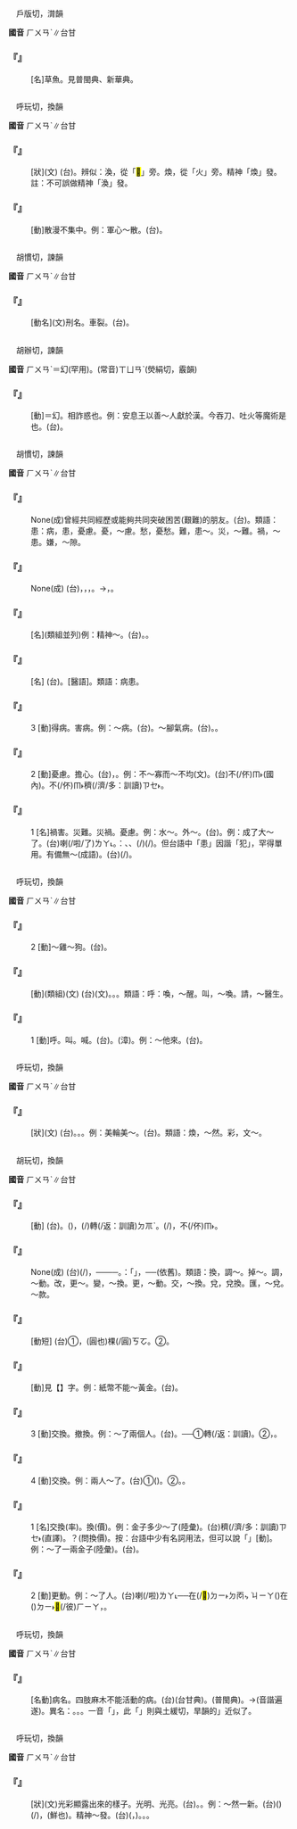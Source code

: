 
=={{ruby|鯇|ㄏㄨㄢˋ}}==

　戶版切，潸韻

'''國音''' <rt>ㄏㄨㄢˋ</rt>∥台甘

    

==='''『{{ruby|鯇|ㄏㄨㄢˋ}}』'''===
: [名]草魚。見普閩典、新華典。
    

=={{ruby|渙|ㄏㄨㄢˋ}}==

　呼玩切，換韻

'''國音''' <rt>ㄏㄨㄢˋ</rt>∥台甘

    

==='''『{{ruby|渙|ㄏㄨㄢˋ}}{{ruby|渙|ㄏㄨㄢˋ}}』'''===
: [狀](文) (台){{ruby|水|ㄗㄨㄧˋ}}{{ruby|勢|ㄙㆤ˪}}{{ruby|真|ㄐㄧㄣ}}{{ruby|大|ㄉㄨㄚ˫}}{{ruby|丌|ㆤ}}{{ruby|款|ㄎㄨㄢˋ}}。辨似：渙，從「<mark>&#xf925e;</mark>」旁。煥，從「火」旁。精神「煥」發。註：不可誤做精神「渙」發。
    

==='''『{{ruby|渙|ㄏㄨㄢˋ}}』'''===
: [動]散漫不集中。例：軍心～散。(台){{ruby|士|ㄙㄨ˫}}{{ruby|氣|ㄎㄧ˪}}{{ruby|散|ㄙㄨㆩ˪}}{{ruby|落|ㄌㄠㆷ ͘}}{{ruby|落|ㄌㄠㆷ ͘}}。
    

=={{ruby|轘|ㄏㄨㄢˋ}}==

　胡慣切，諫韻

'''國音''' <rt>ㄏㄨㄢˋ</rt>∥台甘

    

==='''『{{ruby|轘|ㄏㄨㄢˋ}}』'''===
: [動名](文)刑名。車裂。(台){{ruby|用|ㄧㄥ˫}}{{ruby|/|ㄧㆲ˫}}{{ruby|車|ㄑㄧㄚ}}{{ruby|分|ㄏㄨㄣ}}{{ruby|裂|ㄌㄧㄚㆵ ͘}}{{ruby|人|ㆢㄧㄣˊ}}{{ruby|/|ㄌㄧㄣˊ}}{{ruby|身|ㄒㄧㄣ}}{{ruby|丌|ㆤ}}{{ruby|刑|ㄏㄧㄥˊ}}{{ruby|罰|ㄏㄨㄚㆵ ͘}}。
    

=={{ruby|眩|ㄏㄨㄢˋ}}==

　胡辦切，諫韻

'''國音''' <rt>ㄏㄨㄢˋ</rt>＝幻(罕用)。(常音)<rt>ㄒㄩㄢˋ</rt>(熒絹切，霰韻)

    

==='''『{{ruby|眩|ㄏㄨㄢˋ}}』'''===
: [動]＝幻。相詐惑也。例：安息王以善～人獻於漢。今吞刀、吐火等魔術是也。(台){{ruby|安|ㄢ}}{{ruby|息|ㄒㄧㆵ}}{{ruby|王|ㆲˊ}}{{ruby|將|ㄐㄧㆲ}}{{ruby|<mark>&#xffa55;</mark>|ㆣㄠˊ}}{{ruby|變|ㄅㄧㄢ˪}}{{ruby|奇|ㄍㄧˊ}}{{ruby|術|ㄙㄨㆵ ͘}}{{ruby|丌|ㆤ}}{{ruby|人|ㄌㄤˊ}}{{ruby|獻|ㄏㄧㄢ˪}}{{ruby|付|ㄏㆦ˫}}{{ruby|漢|ㄏㄢ˪}}{{ruby|朝|ㄉㄧㄠˊ}}。
    

=={{ruby|患|ㄏㄨㄢˋ}}==

　胡慣切，諫韻

'''國音''' <rt>ㄏㄨㄢˋ</rt>∥台甘

    

==='''『{{ruby|患|ㄏㄨㄢˋ}}{{ruby|難|ㄋㄢˋ}}{{ruby|之|ㄓ}}{{ruby|交|ㄐㄧㄠ}}』'''===
: None(成)曾經共同經歷或能夠共同突破困苦(艱難)的朋友。(台){{ruby|有|ㄨ˫}}{{ruby|災|ㄗㄞ}}{{ruby|難|ㄌㄢ˫}}{{ruby|時|ㄒㄧˊ}}{{ruby|會|ㄨㆤ˫}}{{ruby|/|ㆤ˫}}{{ruby|互|ㄏㆦ˫}}{{ruby|相|ㄒㄧㆲ}}{{ruby|協|ㄏㄧㄚㆴ ͘}}{{ruby|助|ㄗㆦ˫}}{{ruby|丌|ㆤ}}{{ruby|朋|ㄅㄧㄥˊ}}{{ruby|友|ㄧㄨˋ}}。類語：患：病，患，憂慮。憂，～慮。愁，憂愁。難，患～。災，～難。禍，～患。嫌，～隙。
    

==='''『{{ruby|患|ㄏㄨㄢˋ}}{{ruby|得|ㄉㄜˊ}}{{ruby|患|ㄏㄨㄢˋ}}{{ruby|失|ㄕ}}』'''===
: None(成) (台){{ruby|無|ㆠㄜˊ}}{{ruby|丌|ㆤ}}{{ruby|時|ㄒㄧˊ}}，{{ruby|煩|ㄏㄨㄢˊ}}{{ruby|惱|ㄌㄜˋ}}{{ruby|得|ㄉㄧㆵ}}{{ruby|<mark>&#xffa45;</mark>|ㆠㆤ˫}}{{ruby|/|ㆠㄨㆤ˫}}{{ruby|著|ㄉㄧㄜㆷ ͘}}，{{ruby|有|ㄨ˫}}{{ruby|丌|ㆤ}}{{ruby|時|ㄒㄧˊ}}，{{ruby|又|ㄧㄨ˫}}{{ruby|驚|ㄍㄧㆩ}}{{ruby|見|ㄍㆪ˪}}{{ruby|物|ㄇㆭㆷ ͘}}{{ruby|/|ㄇㄧㆷ ͘}}{{ruby|失|ㄒㄧㆵ}}{{ruby|無|ㆠㄜˊ}}{{ruby|去|ㄎㄧ˪}}。→{{ruby|有|ㄨ˫}}{{ruby|亦|ㄧㄚㆷ ͘}}{{ruby|煩|ㄏㄨㄢˊ}}{{ruby|惱|ㄌㄜˋ}}，{{ruby|無|ㆠㄜˊ}}{{ruby|亦|ㄧㄚㆷ ͘}}{{ruby|煩|ㄏㄨㄢˊ}}{{ruby|惱|ㄌㄜˋ}}。
    

==='''『{{ruby|病|ㄅㄧㄥˋ}}{{ruby|患|ㄏㄨㄢˋ}}』'''===
: [名](類組並列)例：精神～。(台){{ruby|精|ㄐㄧㄥ}}{{ruby|神|ㄒㄧㄣˊ}}{{ruby|科|ㄎㄜ}}{{ruby|丌|ㆤ}}{{ruby|患|ㄏㄨㄢ˫}}{{ruby|者|ㄐㄧㄚˋ}}。{{ruby|患|ㄏㄨㄢ˫}}{{ruby|精|ㄐㄧㄥ}}{{ruby|神|ㄒㄧㄣˊ}}{{ruby|病|ㄅㆪ˫}}{{ruby|/|ㄅㆥ˫}}{{ruby|丌|ㆤ}}{{ruby|人|ㄌㄤˊ}}。
    

==='''『{{ruby|患|ㄏㄨㄢˋ}}{{ruby|者|ㄓㄜˇ}}』'''===
: [名] (台){{ruby|患|ㄏㄨㄢ˫}}{{ruby|者|ㄐㄧㄚˋ}}。[醫語]{{ruby|病|ㄅㆥ˫}}{{ruby|/|ㄅㆪ˫}}{{ruby|人|ㄌㄤˊ}}。類語：病患。
    

==='''『{{ruby|患|ㄏㄨㄢˋ}}』'''===
:3  [動]得病。害病。例：～病。(台){{ruby|發|ㄏㄨㄚㆵ}}{{ruby|→|ㄆㄨㄚ˪}}{{ruby|病|ㄅㆥ˫}}{{ruby|/|ㄅㆪ˫}}。～腳氣病。(台){{ruby|有|ㄨ˫}}{{ruby|腳|ㄎㄚ}}{{ruby|氣|ㄎㄧ˪}}。{{ruby|著|ㄉㄧㄜㆷ ͘}}{{ruby|腳|ㄎㄚ}}{{ruby|氣|ㄎㄧ˪}}{{ruby|病|ㄅㆥ˫}}{{ruby|/|ㄅㆪ˫}}。
    

==='''『{{ruby|患|ㄏㄨㄢˋ}}』'''===
:2  [動]憂慮。擔心。(台){{ruby|煩|ㄏㄨㄢˊ}}{{ruby|惱|ㄌㄜˋ}}，{{ruby|驚|ㄍㄧㆩ}}。例：不～寡而～不均(文)。(台)不(/伓)<rt>ㆬ˫</rt>{{ruby|驚|ㄍㄧㆩ}}(國內){{ruby|財|ㄗㄞˊ}}{{ruby|物|ㆠㄨㆵ ͘}}{{ruby|少|ㄐㄧㄜˋ}}{{ruby|而|ㆢㄧˊ}}{{ruby|/|ㄌㄧˊ}}{{ruby|是|ㄒㄧ˫}}{{ruby|驚|ㄍㄧㆩ}}{{ruby|見|ㄍㆪ˪}}{{ruby|分|ㄅㄨㄣ}}{{ruby|<mark>&#xffa45;</mark>|ㆠㆤ˫}}{{ruby|/|ㆠㄨㆤ˫}}{{ruby|公|ㄍㆲ}}{{ruby|平|ㄅㆥˊ}}{{ruby|/|ㄅㆪˊ}}。{{ruby|貧|ㄅㄧㄣˊ}}{{ruby|合|ㄍㄚㆴ}}{{ruby|富|ㄏㄨ˪}}不(/伓)<rt>ㆬ˫</rt>{{ruby|通|ㄊㄤ}}{{ruby|差|ㄘㄚ}}{{ruby|去|ㄎㄧ˪}}{{ruby|傷|ㄒㄧㆧ}}{{ruby|/|ㄒㄧㆫ}}穧(/濟/多：訓讀)<rt>ㄗㆤ˫</rt>{{ruby|/|ㄗㄨㆤ˫}}。
    

==='''『{{ruby|患|ㄏㄨㄢˋ}}』'''===
:1  [名]禍害。災難。災禍。憂慮。例：水～。外～。(台){{ruby|外|ㆣㄨㄚ˫}}{{ruby|國|ㄍㆦㆶ}}{{ruby|丌|ㆤ}}{{ruby|侵|ㄑㄧㆬ}}{{ruby|略|ㄌㄧㆦㆶ ͘}}{{ruby|/|ㄌㄧㄚㆶ ͘}}。例：成了大～了。(台){{ruby|變|ㄅㄧㄢ˪}}{{ruby|做|ㄗㄨㆤ˪}}{{ruby|/|ㄗㄜ˪}}{{ruby|真|ㄐㄧㄣ}}{{ruby|大|ㄉㄨㄚ˫}}{{ruby|丌|ㆤ}}{{ruby|禍|ㄏㄜ˫}}{{ruby|患|ㄏㄨㄢ˫}}喇(/啦/了)<rt>ㄌㄚ˪</rt>。{{ruby|按|ㄢ˪}}：{{ruby|有|ㄨ˫}}{{ruby|麻|ㄇㄚˊ}}{{ruby|煩|ㄏㄨㄢˊ}}、{{ruby|費|ㄏㄨㄧ˪}}{{ruby|氣|ㄎㄧ˪}}、{{ruby|煩|ㄏㄨㄢˊ}}{{ruby|惱|ㄌㄜˋ}}{{ruby|丌|ㄗㄨㄥ}}{{ruby|載|ㄉㄞ˫}}(/{{ruby|戴|ㄉㄞ˪}}){{ruby|事|ㄐㄧ˪}}(/{{ruby|事|ㄉㄞ˫}}{{ruby|情|ㄐㄧ˪}}){{ruby|攏|ㄌㆲˋ}}{{ruby|是|ㄒㄧ˫}}{{ruby|禍|ㄏㄜ˫}}{{ruby|患|ㄏㄨㄢ˫}}。但台語中「患」因諧「犯」，罕得單用。有備無～(成語)。(台){{ruby|有|ㄨ˫}}{{ruby|準|ㄗㄨㄣˋ}}{{ruby|備|ㄅㄧ˫}}{{ruby|應|ㄧㄥ˪}}{{ruby|變|ㄅㄧㄢ˪}}{{ruby|著|ㄉㄧㄜㆷ}}(/{{ruby|都|ㄉㄜ˫}}){{ruby|免|ㆠㄧㄢˋ}}{{ruby|煩|ㄏㄨㄢˊ}}{{ruby|惱|ㄌㄜˋ}}。
    

=={{ruby|喚|ㄏㄨㄢˋ}}==

　呼玩切，換韻

'''國音''' <rt>ㄏㄨㄢˋ</rt>∥台甘

    

==='''『{{ruby|喚|ㄏㄨㄢˋ}}』'''===
:2  [動]～雞～狗。(台){{ruby|呼|ㄎㆦ}}{{ruby|雞|ㄍㄨㆤ}}{{ruby|/|ㄍㆤ}}{{ruby|呼|ㄎㆦ}}{{ruby|狗|ㄍㄠˋ}}。
    

==='''『{{ruby|呼|ㄏㄨ}}{{ruby|喚|ㄏㄨㄢˋ}}』'''===
: [動](類組)(文) (台){{ruby|呼|ㄏㆦ}}{{ruby|喚|ㄏㄨㄢ˪}}(文)。{{ruby|大|ㄉㄨㄚ˫}}{{ruby|聲|ㄒㄧㆩ}}{{ruby|叫|ㄍㄧㄜ˪}}。{{ruby|叫|ㄍㄧㄜ˪}}。類語：呼：喚，～醒。叫，～喚。請，～醫生。
    

==='''『{{ruby|喚|ㄏㄨㄢˋ}}』'''===
:1  [動]呼。叫。喊。(台){{ruby|叫|ㄍㄧㄜ˪}}。{{ruby|喊|ㄏㄧㆰ˪}}(漳)。例：～他來。(台){{ruby|叫|ㄍㄧㄜ˪}}{{ruby|伊|ㄧ}}{{ruby|來|ㄌㄞˊ}}。
    

=={{ruby|奐|ㄏㄨㄢˋ}}==

　呼玩切，換韻

'''國音''' <rt>ㄏㄨㄢˋ</rt>∥台甘

    

==='''『{{ruby|奐|ㄏㄨㄢˋ}}』'''===
: [狀](文) (台){{ruby|文|ㆠㄨㄣˊ}}{{ruby|采|ㄘㄞˋ}}{{ruby|鮮|ㄒㄧㄢ}}{{ruby|明|ㆠㄧㄥˊ}}{{ruby|丌|ㆤ}}{{ruby|款|ㄎㄨㄢˋ}}。{{ruby|有|ㄨ˫}}{{ruby|光|ㄍㆲ}}{{ruby|彩|ㄘㄞˋ}}。{{ruby|<mark>&#xffad0;</mark>|ㄙㄨㄧˋ}}。例：美輪美～。(台){{ruby|形|ㄏㄧㄥˊ}}{{ruby|容|ㄧㆲˊ}}{{ruby|建|ㄍㄧㄢ˪}}{{ruby|築|ㄉㄧㆦㆶ}}{{ruby|物|ㆠㄨㆵ ͘}}{{ruby|極|ㄍㄧㆤㆶ ͘}}{{ruby|其|ㄍㄧˊ}}{{ruby|美|ㆠㄧˋ}}{{ruby|麗|ㄌㆤ˫}}。類語：煥，～然。彩，文～。
    

=={{ruby|換|ㄏㄨㄢˋ}}==

　胡玩切，換韻

'''國音''' <rt>ㄏㄨㄢˋ</rt>∥台甘

    

==='''『{{ruby|退|ㄊㄨㄟˋ}}{{ruby|換|ㄏㄨㄢˋ}}』'''===
: [動] (台){{ruby|替|ㄊㄨㆤ˪}}{{ruby|/|ㄊㆤ˪}}{{ruby|換|ㄨㆩ˫}}。{{ruby|買|ㆠㄨㆤˋ}}{{ruby|/|ㆠㆤˋ}}{{ruby|過|ㄍㄜ˪}}{{ruby|/|ㄍㄨㆤ˪}}({{ruby|返|·ㄉㆭˋ}}){{ruby|來|·ㄌㄞˊ}}{{ruby|丌|ㆤ}}{{ruby|物|ㄇㆭㆷ ͘}}{{ruby|/|ㄇㄧㆷ ͘}}，{{ruby|提|ㄊㆤˊ}}{{ruby|→|ㄊㆤㆷ ͘}}(/{{ruby|退|ㄊㄨㆤ˪}}{{ruby|/|ㄊㆤ˪}}){{ruby|倒|ㄉㄜ˪}}轉(/返：訓讀)<rt>ㄉㆭˋ</rt>{{ruby|去|ㄎㄧ˪}}{{ruby|店|ㄉㄧㆰ˪}}{{ruby|頭|ㄊㄠˊ}}{{ruby|換|ㄨㆩ˫}}{{ruby|別|ㄅㄚㆵ ͘}}{{ruby|丌|ㆤ}}{{ruby|或|ㄚㆷ ͘}}{{ruby|是|ㄒㄧ˫}}{{ruby|別|ㄅㄚㆵ ͘}}{{ruby|項|ㄏㄤ˫}}{{ruby|物|ㄇㆭㆷ ͘}}{{ruby|/|ㄇㄧㆷ ͘}}。{{ruby|有|ㄨ˫}}{{ruby|人|ㄌㄤˊ}}(/{{ruby|丌|ㆤ}}{{ruby|店|ㄉㄧㆰ˪}}{{ruby|頭|ㄊㄠˊ}}){{ruby|肯|ㄎㄧㄥˋ}}，{{ruby|有|ㄨ˫}}{{ruby|丌|ㆤ}}不(/伓)<rt>ㆬ˫</rt>{{ruby|肯|ㄎㄧㄥˋ}}。
    

==='''『{{ruby|換|ㄏㄨㄢˋ}}{{ruby|湯|ㄊㄤ}}{{ruby|不|ㄅㄨˊ}}{{ruby|換|ㄏㄨㄢˋ}}{{ruby|藥|ㄧㄠˋ}}』'''===
: None(成) (台){{ruby|湯|ㄊㆭ}}{{ruby|頭|ㄊㄠˊ}}(/{{ruby|味|ㆠㄧ˫}}){{ruby|換|ㄨㆩ˫}}{{ruby|款|ㄎㄨㄢˋ}}，{{ruby|藥|ㄧㄜㆷ ͘}}{{ruby|性|ㄒㄧㄥ˪}}──{{ruby|要|ㄧㄠ˪}}{{ruby|緊|ㄍㄧㄣˋ}}{{ruby|丌|ㆤ}}{{ruby|主|ㄗㄨˋ}}{{ruby|體|ㄊㆤˋ}}──{{ruby|無|ㆠㄜˊ}}{{ruby|換|ㄨㆩ˫}}。{{ruby|意|ㄧ˪}}{{ruby|思|ㄙㄨ˪}}{{ruby|是|ㄒㄧ˫}}{{ruby|講|ㄍㆲˋ}}{{ruby|→|ㄍㆲ}}：「{{ruby|原|ㆣㄨㄢˊ}}{{ruby|原|ㆣㄨㄢˊ}}{{ruby|二|ㆢㄧ˫}}{{ruby|/|ㄌㄧ˫}}{{ruby|九|ㄍㄠˋ}}{{ruby|冥|ㄇㄧˊ}}{{ruby|/|ㄇㆤˊ}}」，{{ruby|無|ㆠㄜˊ}}{{ruby|改|ㄍㄞˋ}}{{ruby|良|ㄌㄧㆲˊ}}──{{ruby|共|ㄍㄤ˫}}{{ruby|款|ㄎㄨㄢˋ}}(依舊)。類語：換，調～。掉～。調，～動。改，更～。變，～換。更，～動。交，～換。兌，兌換。匯，～兌。～款。
    

==='''『{{ruby|換|ㄏㄨㄢˋ}}{{ruby|錢|ㄑㄧㄢˊ}}』'''===
: [動短] (台)①{{ruby|換|ㄨㆩ˫}}{{ruby|零|ㄌㄢˊ}}{{ruby|星|ㄙㄢ}}{{ruby|錢|ㄐㆪˊ}}，{{ruby|一|ㄐㄧㆵ ͘}}{{ruby|張|ㄉㄧㆧ}}{{ruby|/|ㄉㄧㆫ}}{{ruby|十|ㄗㄚㆴ ͘}}{{ruby|棵|ㄎㆦ}}(圓也){{ruby|丌|ㆤ}}{{ruby|換|ㄨㆩ˫}}{{ruby|十|ㄗㄚㆴ ͘}}{{ruby|張|ㄉㄧㆧ}}{{ruby|/|ㄉㄧㆫ}}{{ruby|一|ㄐㄧㆵ ͘}}棵(/圓)<rt>ㄎㆦ</rt>{{ruby|丌|ㆤ}}。②{{ruby|提|ㄊㆤㆷ ͘}}{{ruby|物|ㄇㄧㆷ ͘}}{{ruby|/|ㄇㆭㆷ ͘}}{{ruby|去|ㄎㄧ˪}}{{ruby|換|ㄨㆩ˫}}{{ruby|做|ㄗㄨㆤ˪}}{{ruby|/|ㄗㄜ˪}}{{ruby|錢|ㄐㆪˊ}}。
    

==='''『{{ruby|兌|ㄉㄨㄟˋ}}{{ruby|換|ㄏㄨㄢˋ}}』'''===
: [動]見【{{ruby|兌|ㄉㄨㄟˋ}}】字。例：紙幣不能～黃金。(台){{ruby|紙|ㄗㄨㄚˋ}}{{ruby|票|ㄆㄧㄜ˪}}{{ruby|<mark>&#xffa45;</mark>|ㆠㆤ˫}}{{ruby|/|ㆠㄨㆤ˫}}{{ruby|得|ㄉㄧㆵ}}{{ruby|通|ㄊㄤ}}{{ruby|換|ㄨㆩ˫}}{{ruby|做|ㄗㄨㆤ˪}}{{ruby|/|ㄗㄜ˪}}{{ruby|金|ㄍㄧㆬ}}{{ruby|角|ㄍㄚㆶ}}{{ruby|仔|ㄚ}}。
    

==='''『{{ruby|換|ㄏㄨㄢˋ}}』'''===
:3  [動]交換。撤換。例：～了兩個人。(台){{ruby|換|ㄨㆩ˫}}{{ruby|兩|ㄋㆭ˫}}{{ruby|個|ㆤˊ}}{{ruby|人|ㄌㄤˊ}}。──①{{ruby|提|ㄊㆤˊ}}{{ruby|錢|ㄐㆪˊ}}{{ruby|去|ㄎㄧ˪}}{{ruby|換|ㄨㆩ˫}}{{ruby|兩|ㄋㆭ˫}}{{ruby|個|ㆤˊ}}{{ruby|人|ㄌㄤˊ}}轉(/返：訓讀){{ruby|·|ㄉㆭˋ}}{{ruby|來|·ㄌㄞˊ}}。②{{ruby|辭|ㄒㄧˊ}}{{ruby|掉|ㄉㄧㄠ˫}}{{ruby|兩|ㄋㆭ˫}}{{ruby|個|ㆤˊ}}{{ruby|舊|ㄍㄨ˫}}{{ruby|人|ㄌㄤˊ}}，{{ruby|換|ㄨㆩ˫}}{{ruby|入|ㆢㄧㆴ ͘}}{{ruby|/|ㄌㄧㆴ ͘}}{{ruby|兩|ㄋㆭ˫}}{{ruby|個|ㆤˊ}}{{ruby|新|ㄒㄧㄣ}}{{ruby|丌|ㆤ}}。
    

==='''『{{ruby|換|ㄏㄨㄢˋ}}』'''===
:4  [動]交換。例：兩人～了。(台)①{{ruby|兩|ㄋㆭ˫}}{{ruby|個|ㆤˊ}}{{ruby|人|ㄌㄤˊ}}{{ruby|相|ㄒㄧㄜ}}{{ruby|/|ㄙㆩ}}{{ruby|換|ㄨㆩ˫}}({{ruby|座|ㄗㆤ˫}}){{ruby|位|ㄨㄧ˫}}。②{{ruby|對|ㄉㄨㄧ˪}}{{ruby|換|ㄨㆩ˫}}{{ruby|物|ㄇㄧㆷ ͘}}{{ruby|/|ㄇㆭㆷ ͘}}{{ruby|件|ㄍㄧㆩ˫}}。{{ruby|交|ㄍㄠ}}{{ruby|換|ㄨㆩ˫}}{{ruby|物|ㄇㄧㆷ ͘}}{{ruby|/|ㄇㆭㆷ ͘}}。
    

==='''『{{ruby|換|ㄏㄨㄢˋ}}』'''===
:1  [名]交換(率)。換(價)。例：金子多少～了(陸彙)。(台){{ruby|金|ㄍㄧㆬ}}{{ruby|仔|ㄚ}}{{ruby|若|ㄌㄨㄚ˫}}{{ruby|/|ㆣㄨㄚ˫}}穧(/濟/多：訓讀)<rt>ㄗㆤ˫</rt>{{ruby|/|ㄗㄨㆤ˫}}{{ruby|換|ㄨㆩ˫}}(直譯)。{{ruby|金|ㄍㄧㆬ}}{{ruby|仔|ㄚ}}{{ruby|按|ㄢ˪}}{{ruby|怎|ㄗㄨㆩˋ}}{{ruby|換|ㄨㆩ˫}}？(問換價)。按：台語中少有名詞用法，但可以說「{{ruby|二|ㄌㄧ˫}}{{ruby|五|ㄫㆦˋ}}{{ruby|換|ㄨㆩ˫}}」[動]。例：～了一兩金子(陸彙)。(台){{ruby|兌|ㄊㄨㄧ˪}}{{ruby|/|ㄉㄨㄧ˫}}{{ruby|換|ㄨㆩ˫}}{{ruby|一|ㄐㄧㆵ ͘}}{{ruby|兩|ㄋㄧㄨˋ}}{{ruby|/|ㄋㄧㆦˋ}}{{ruby|金|ㄍㄧㆬ}}{{ruby|仔|ㄚ}}。
    

==='''『{{ruby|換|ㄏㄨㄢˋ}}』'''===
:2  [動]更動。例：～了人。(台){{ruby|人|ㄌㄤˊ}}{{ruby|換|ㄨㆩ˫}}喇(/啦)<rt>ㄌㄚ˪</rt>──{{ruby|以|ㄧˋ}}{{ruby|前|ㄐㄧㄥˊ}}在(/<mark>&#xf9853;</mark>)<rt>ㄉㄧ˫</rt><rt>ㄉㆱㆴ ͘</rt><rt>ㄐㄧㄚ</rt>{{ruby|<mark>&#xf8fbe;</mark>|ㄏㄧㆵ}}{{ruby|個|ㆤˊ}}{{ruby|人|ㄌㄤˊ}}({{ruby|無|ㆠㄜˊ}}{{ruby|看|ㄎㄨㆩ˪}}{{ruby|見|ㄍㆪ˪}}){{ruby|已|ㄧˋ}}{{ruby|經|ㄍㄧㄥ}}{{ruby|無|ㆠㄜˊ}}在({{ruby|/|ㆣㄧㄢˊ}})<rt>ㄉㄧ˫</rt><mark>&#xf8fbd;</mark>(/彼)<rt>ㄏㄧㄚ</rt>，{{ruby|換|ㄨㆩ˫}}{{ruby|一|ㄐㄧㆵ ͘}}{{ruby|個|ㆤˊ}}{{ruby|別|ㄅㄚㆵ ͘}}{{ruby|人|ㄌㄤˊ}}。
    

=={{ruby|瘓|ㄏㄨㄢˋ}}==

　呼玩切，換韻

'''國音''' <rt>ㄏㄨㄢˋ</rt>∥台甘

    

==='''『{{ruby|癱|ㄊㄢ}}{{ruby|瘓|ㄏㄨㄢˋ}}』'''===
: [名動]病名。四肢麻木不能活動的病。(台){{ruby|癱|ㄊㄢ}}{{ruby|瘓|ㄊㄨㄢˋ}}(台甘典)。{{ruby|癱|ㄊㄢ}}{{ruby|瘓|ㄏㄨㄢ˪}}(普閩典)。{{ruby|半|ㄅㄨㄢ˪}}{{ruby|<mark>&#xf9175;</mark>|ㄙㄨㄧ˫}}→{{ruby|半|ㄅㄧㄢ˪}}{{ruby|<mark>&#xf9175;</mark>|ㄙㄨㄧ˫}}(音諧遍遂)。異名：{{ruby|半|ㄅㄨㄢ˪}}{{ruby|身|ㄒㄧㄣ}}{{ruby|不|ㄅㄨㆵ}}{{ruby|隨|ㄙㄨㄧˊ}}。{{ruby|病|ㄅㆪ˫}}{{ruby|/|ㄅㆥ˫}}{{ruby|癱|ㄊㄢ}}。{{ruby|腳|ㄎㄚ}}{{ruby|手|ㄑㄧㄨˋ}}{{ruby|麻|ㆠㄚˊ}}{{ruby|/|ㄇㄚˊ}}{{ruby|痺|ㄅㄧ˪}}。一音「{{ruby|病|ㄅㆥ}}{{ruby|癱|ㄊㄢˋ}}」，此「{{ruby|癱|ㄊㄢˋ}}」則與土緩切，旱韻的{{ruby|「|ㄊㄨㄢˋ}}」近似了。
    

=={{ruby|煥|ㄏㄨㄢˋ}}==

　呼玩切，換韻

'''國音''' <rt>ㄏㄨㄢˋ</rt>∥台甘

    

==='''『{{ruby|煥|ㄏㄨㄢˋ}}』'''===
: [狀](文)光彩顯露出來的樣子。光明、光亮。(台){{ruby|有|ㄨ˫}}{{ruby|光|ㄍㆲ}}{{ruby|彩|ㄘㄞˋ}}。{{ruby|光|ㄍㆭ}}{{ruby|映|ㄧㆩ˪}}{{ruby|映|ㄧㆩ˪}}。例：～然一新。(台)({{ruby|經|ㄍㄧㄥ}}{{ruby|過|ㄍㆤ˪}}{{ruby|/|ㄍㄨㆤ˪}}{{ruby|改|ㄍㄞˋ}}{{ruby|建|ㄍㄧㄢ˪}}{{ruby|或|ㄧㄚㆷ ͘}}{{ruby|是|ㄒㄧ˫}}{{ruby|修|ㄒㄧㄨ}}{{ruby|整|ㄐㄧㄥˋ}}){{ruby|做|ㄗㄨㆤ˪}}{{ruby|/|ㄗㄜ˪}}{{ruby|一|ㄐㄧㆵ ͘}}{{ruby|困|ㄎㄨㄣ˪}}(/{{ruby|下|ㆤ˫}})，{{ruby|新|ㄒㄧㄣ}}{{ruby|嫣|ㄧㄢ}}(鮮也){{ruby|起|·ㄎㄧˋ}}{{ruby|來|·ㄌㄞˊ}}。精神～發。(台)({{ruby|身|ㄒㄧㄣ}}{{ruby|體|ㄊㆤˋ}}{{ruby|健|ㄍㄧㄢ˫}}{{ruby|康|ㄎㆲ}}，{{ruby|心|ㄒㄧㆬ}}{{ruby|情|ㄐㄧㄥˊ}}{{ruby|快|ㄎㄨㄞ˪}}{{ruby|樂|ㄌㆦㆶ ͘}}){{ruby|做|ㄗㄨㆤ˪}}{{ruby|/|ㄗㄜ˪}}{{ruby|一|ㄐㄧㆵ ͘}}{{ruby|下|ㆤ˫}}{{ruby|有|ㄨ˫}}{{ruby|精|ㄐㄧㄥ}}{{ruby|神|ㄒㄧㄣˊ}}。{{ruby|有|ㄨ˫}}{{ruby|精|ㄐㄧㄥ}}{{ruby|英|ㄧㄥ}}。{{ruby|精|ㄐㄧㄥ}}{{ruby|英|ㄧㄥ}}{{ruby|起|·ㄎㄧˋ}}{{ruby|來|·ㄌㄞˊ}}。
    
